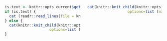 ::::::::{.columns}
:::{.column}

```r
is.text <- knitr::opts_current$get(name='content.type')
if (is.text) {
  cat (readr::read_lines(file = knitr::opts_current$get(name='left_content_path')), sep = '\n')
} else {
  cat(knitr::knit_child(knitr::opts_current$get (name='left_content_path'),
                    options=list (name=knitr::opts_current$get (name='img_content_path'))), sep = '')
}
```

:::

:::{.column}

```r
cat(knitr::knit_child(knitr::opts_current$get (name='right_content_path'),
                  options=list (name=knitr::opts_current$get (name='img_content_path'))), sep = '')
```

:::

::::::